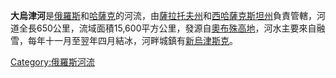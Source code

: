 '''大烏津河'''是[[俄羅斯|俄羅斯]]和[[哈薩克|哈薩克]]的河流，由[[薩拉托夫州|薩拉托夫州]]和[[西哈薩克斯坦州|西哈薩克斯坦州]]負責管轄，河道全長650公里，流域面積15,600平方公里，發源自[[奧布殊高地|奧布殊高地]]，河水主要來自融雪，每年十一月至翌年四月結冰，河畔城鎮有[[新烏津斯克|新烏津斯克]]。

{{Russia-geo-stub}}
[[Category:俄羅斯河流|Category:俄羅斯河流]]